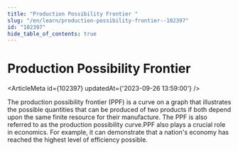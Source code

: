 ```yaml
---
title: "Production Possibility Frontier "
slug: "/en/learn/production-possibility-frontier--102397"
id: "102397"
hide_table_of_contents: true
---
```



# Production Possibility Frontier 

<ArticleMeta id={102397} updatedAt={'2023-09-26 13:59:00'} />
<div className='border-solid border-b border-t-0 my-4 border-[var(--ifm-color-gray-300)]' />

The production possibility frontier (PPF) is a curve on a graph that illustrates the possible quantities that can be produced of two products if both depend upon the same finite resource for their manufacture. The PPF is also referred to as the production possibility curve.PPF also plays a crucial role in economics. For example, it can demonstrate that a nation's economy has reached the highest level of efficiency possible.
